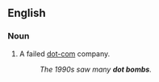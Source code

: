 {{also|dotbomb|dot-bomb}}
==English==

===Noun===
{{en-noun|head=[[dot]] [[bomb]]}}

# {{lb|en|informal}} A failed [[dot-com]] company.
#: ''The 1990s saw many '''dot bombs'''.''